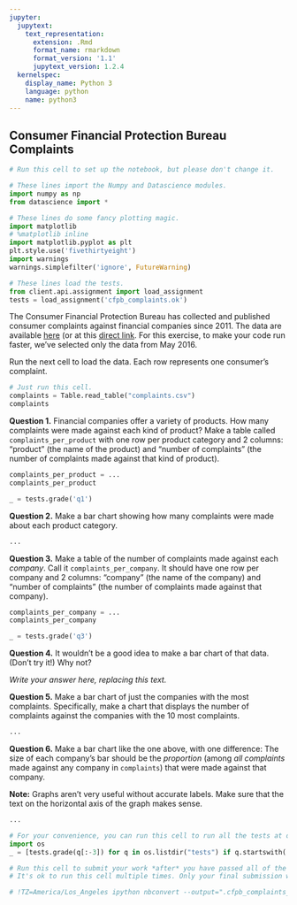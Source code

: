 ```yaml
---
jupyter:
  jupytext:
    text_representation:
      extension: .Rmd
      format_name: rmarkdown
      format_version: '1.1'
      jupytext_version: 1.2.4
  kernelspec:
    display_name: Python 3
    language: python
    name: python3
---
```


## Consumer Financial Protection Bureau Complaints

```python
# Run this cell to set up the notebook, but please don't change it.

# These lines import the Numpy and Datascience modules.
import numpy as np
from datascience import *

# These lines do some fancy plotting magic.
import matplotlib
# %matplotlib inline
import matplotlib.pyplot as plt
plt.style.use('fivethirtyeight')
import warnings
warnings.simplefilter('ignore', FutureWarning)

# These lines load the tests.
from client.api.assignment import load_assignment 
tests = load_assignment('cfpb_complaints.ok')
```

The Consumer Financial Protection Bureau has collected and published consumer complaints against financial companies since 2011.  The data are available [here](https://dev.socrata.com/foundry/data.consumerfinance.gov/jhzv-w97w) (or at this [direct link](https://data.consumerfinance.gov/resource/jhzv-w97w.csv).  For this exercise, to make your code run faster, we've selected only the data from May 2016.

Run the next cell to load the data.  Each row represents one consumer's complaint.

```python
# Just run this cell.
complaints = Table.read_table("complaints.csv")
complaints
```

**Question 1.** Financial companies offer a variety of products.  How many complaints were made against each kind of product?  Make a table called `complaints_per_product` with one row per product category and 2 columns: "product" (the name of the product) and "number of complaints" (the number of complaints made against that kind of product).

```python
complaints_per_product = ...
complaints_per_product
```

```python
_ = tests.grade('q1')
```

**Question 2.** Make a bar chart showing how many complaints were made about each product category.

```python
...
```

**Question 3.** Make a table of the number of complaints made against each *company*.  Call it `complaints_per_company`.  It should have one row per company and 2 columns: "company" (the name of the company) and "number of complaints" (the number of complaints made against that company).

```python
complaints_per_company = ...
complaints_per_company
```

```python
_ = tests.grade('q3')
```

**Question 4.** It wouldn't be a good idea to make a bar chart of that data.  (Don't try it!)  Why not?


*Write your answer here, replacing this text.*


**Question 5.** Make a bar chart of just the companies with the most complaints.  Specifically, make a chart that displays the number of complaints against the companies with the 10 most complaints.

```python
...
```

**Question 6.** Make a bar chart like the one above, with one difference: The size of each company's bar should be the *proportion* (among *all complaints* made against any company in `complaints`) that were made against that company.

**Note:** Graphs aren't very useful without accurate labels.  Make sure that the text on the horizontal axis of the graph makes sense.

```python
...
```

```python
# For your convenience, you can run this cell to run all the tests at once!
import os
_ = [tests.grade(q[:-3]) for q in os.listdir("tests") if q.startswith('q')]
```

```python
# Run this cell to submit your work *after* you have passed all of the test cells.
# It's ok to run this cell multiple times. Only your final submission will be scored.

# !TZ=America/Los_Angeles ipython nbconvert --output=".cfpb_complaints_$(date +%m%d_%H%M)_submission.html" cfpb_complaints.ipynb
```
